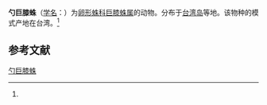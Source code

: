 {{Speciesbox
| name = 勺巨膝蛛
| status = 
| status_system = 
| image = 
| genus = Opopaea
| species = sauteri
| authority = (Brignoli, 1974)<ref name='id12873'>{{cite web| url =http://www.bioinfo.cn/db05/BjdwSpecies.php?action=view&id=12873| title =勺巨膝蛛| work =《中国动物物种编目数据库》| publisher =中国科学院微生物研究所| author =中国科学院动物研究所| accessdate =2009-04-28| deadurl =yes| archiveurl =https://web.archive.org/web/20160305065904/http://www.bioinfo.cn/db05/BjdwSpecies.php?action=view&id=12873| archivedate =2016-03-05}}</ref>
}}

'''勺巨膝蛛'''（[[学名|学名]]：{{lang|la|''Opopaea sauteri''}}）为[[卵形蛛科|卵形蛛科]][[巨膝蛛属|巨膝蛛属]]的动物。分布于[[台湾岛|台湾岛]]等地。该物种的模式产地在台湾。<ref name='id12873'/>

== 参考文献 ==
{{reflist}}

{{Wikispecies|Opopaea sauteri}}
{{Taxonbar|from=Q2636477}}

[[Category:巨膝蛛属|勺巨膝蛛]]


{{蜘蛛小作品}}